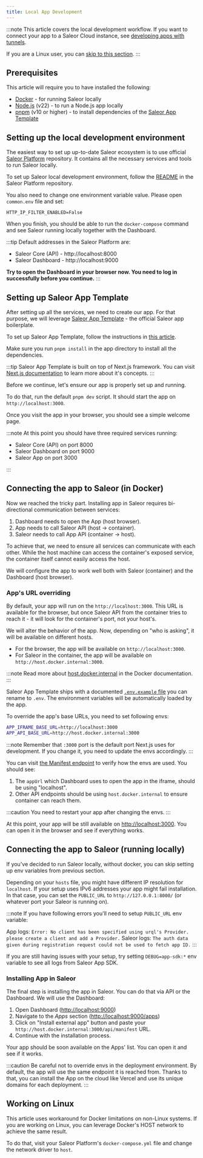 ```yaml
---
title: Local App Development
---
```


:::note
This article covers the local development workflow. If you want to connect your app to a Saleor Cloud instance, see [developing apps with tunnels](developer/extending/apps/developing-with-tunnels.mdx).

If you are a Linux user, you can [skip to this section](#working-on-linux).
:::

## Prerequisites

This article will require you to have installed the following:

- [Docker](https://www.docker.com/) - for running Saleor locally
- [Node.js](https://nodejs.org/en/) (v22) - to run a Node.js app locally
- [pnpm](https://pnpm.io/) (v10 or higher) - to install dependencies of the [Saleor App Template](developer/extending/apps/developing-apps/app-template.mdx)

## Setting up the local development environment

The easiest way to set up up-to-date Saleor ecosystem is to use official [Saleor Platform](https://github.com/saleor/saleor-platform) repository. It contains all the necessary services and tools to run Saleor locally.

To set up Saleor local development environment, follow the [README](https://github.com/saleor/saleor-platform) in the Saleor Platform repository.

You also need to change one environment variable value. Please open `common.env` file and set:

```
HTTP_IP_FILTER_ENABLED=False
```

When you finish, you should be able to run the `docker-compose` command and see Saleor running locally together with the Dashboard.

:::tip
Default addresses in the Saleor Platform are:

- Saleor Core (API) - http://localhost:8000
- Saleor Dashboard - http://localhost:9000

**Try to open the Dashboard in your browser now. You need to log in successfully before you continue.**
:::

## Setting up Saleor App Template

After setting up all the services, we need to create our app. For that purpose, we will leverage [Saleor App Template](https://github.com/saleor/saleor-app-template) - the official Saleor app boilerplate.

To set up Saleor App Template, follow the instructions in [this article](developer/extending/apps/developing-apps/app-template.mdx).

Make sure you run `pnpm install` in the app directory to install all the dependencies.

:::tip
Saleor App Template is built on top of Next.js framework. You can visit [Next.js documentation](https://nextjs.org/) to learn more about it's concepts.
:::

Before we continue, let's ensure our app is properly set up and running.

To do that, run the default `pnpm dev` script. It should start the app on `http://localhost:3000`.

Once you visit the app in your browser, you should see a simple welcome page.

:::note
At this point you should have three required services running:

- Saleor Core (API) on port 8000
- Saleor Dashboard on port 9000
- Saleor App on port 3000

:::

## Connecting the app to Saleor (in Docker)

Now we reached the tricky part. Installing app in Saleor requires bi-directional communication between services:

1. Dashboard needs to open the App (host browser).
2. App needs to call Saleor API (host -> container).
3. Saleor needs to call App API (container -> host).

To achieve that, we need to ensure all services can communicate with each other. While the host machine can access the container's exposed service, the container itself cannot easily access the host.

We will configure the app to work well both with Saleor (container) and the Dashboard (host browser).


### App's URL overriding

By default, your app will run on the `http://localhost:3000`. This URL is available for the browser, but once Saleor API from the container tries to reach it - it will look for the container's port, not your host's.

We will alter the behavior of the app. Now, depending on "who is asking", it will be available on different hosts.

- For the browser, the app will be available on `http://localhost:3000`.
- For Saleor in the container, the app will be available on `http://host.docker.internal:3000`.

:::note
Read more about [host.docker.internal](https://docs.docker.com/desktop/networking/#i-want-to-connect-from-a-container-to-a-service-on-the-host) in the Docker documentation.
:::

Saleor App Template ships with a documented [`.env.example` file](https://github.com/saleor/saleor-app-template/blob/main/.env.example) you can rename to `.env`. The environment variables will be automatically loaded by the app.

To override the app's base URLs, you need to set following envs:

```sh
APP_IFRAME_BASE_URL=http://localhost:3000
APP_API_BASE_URL=http://host.docker.internal:3000
```

:::note
Remember that `:3000` port is the default port Next.js uses for development. If you change it, you need to update the envs accordingly.
:::

You can visit [the Manifest endpoint](https://github.com/saleor/saleor-app-template/blob/main/src/pages/api/manifest.ts) to verify how the envs are used. You should see:

1. The `appUrl` which Dashboard uses to open the app in the iframe, should be using "localhost".
2. Other API endpoints should be using `host.docker.internal` to ensure container can reach them.

:::caution
You need to restart your app after changing the envs.
:::

At this point, your app will be still available on [http://localhost:3000](http://localhost:3000). You can open it in the browser and see if everything works.

## Connecting the app to Saleor (running locally)

If you've decided to run Saleor locally, without docker, you can skip setting up env variables from previous section.

Depending on your `hosts` file, you might have different IP resolution for `localhost`. If your setup uses IPv6 addresses your app might fail installation. In that case, you can set the `PUBLIC_URL` to `http://127.0.0.1:8000/` (or whatever port your Saleor is running on).

:::note
If you have following errors you'll need to setup `PUBLIC_URL` env variable:

App logs: `Error: No client has been specified using urql's Provider. please create a client and add a Provider.`
Saleor logs: `The auth data given during registration request could not be used to fetch app ID.`
:::

If you are still having issues with your setup, try setting `DEBUG=app-sdk:*` env variable to see all logs from Saleor App SDK.

### Installing App in Saleor

The final step is installing the app in Saleor. You can do that via API or the Dashboard. We will use the Dashboard:

1. Open Dashboard ([http://localhost:9000](http://localhost:9000))
2. Navigate to the _Apps_ section ([http://localhost:9000/apps](http://localhost:9000/apps))
3. Click on "Install external app" button and paste your `http://host.docker.internal:3000/api/manifest` URL.
4. Continue with the installation process.

Your app should be soon available on the Apps' list. You can open it and see if it works.

:::caution
Be careful not to override envs in the deployment environment. By default, the app will use the same endpoint it is reached from.
Thanks to that, you can install the App on the cloud like Vercel and use its unique domains for each deployment.
:::

## Working on Linux

This article uses workaround for Docker limitations on non-Linux systems. If you are working on Linux, you can leverage Docker's HOST network to achieve the same result.

To do that, visit your Saleor Platform's `docker-compose.yml` file and change the network driver to `host`.
